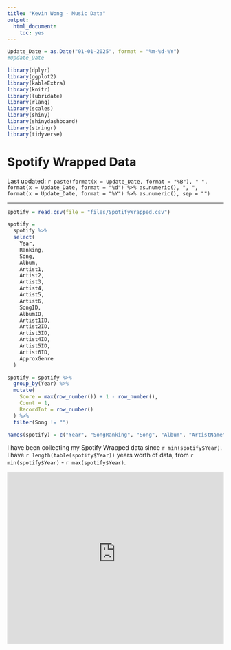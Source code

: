 ```yaml
---
title: "Kevin Wong - Music Data"
output:
  html_document:
    toc: yes
---
```


```r
Update_Date = as.Date("01-01-2025", format = "%m-%d-%Y")
#Update_Date

library(dplyr)
library(ggplot2)
library(kableExtra)
library(knitr)
library(lubridate)
library(rlang)
library(scales)
library(shiny)
library(shinydashboard)
library(stringr)
library(tidyverse)
```

<style type="text/css">
body .main-container {
  width: 900px !important;
	max-width: 900px !important;
}
</style>

<h1>Spotify Wrapped Data</h1>

<p class="last-updated">
Last updated: `r paste(format(x = Update_Date, format = "%B"), " ", format(x = Update_Date, format = "%d") %>% as.numeric(), ", ", format(x = Update_Date, format = "%Y") %>% as.numeric(), sep = "")`
</p>

<hr />

		  
```r
spotify = read.csv(file = "files/SpotifyWrapped.csv")

spotify =
  spotify %>%
  select(
    Year,
    Ranking,
    Song,
    Album,
    Artist1,
    Artist2,
    Artist3,
    Artist4,
    Artist5,
    Artist6,
    SongID,
    AlbumID,
    Artist1ID,
    Artist2ID,
    Artist3ID,
    Artist4ID,
    Artist5ID,
    Artist6ID,
    ApproxGenre
  )

spotify = spotify %>%
  group_by(Year) %>%
  mutate(
    Score = max(row_number()) + 1 - row_number(),
    Count = 1,
    RecordInt = row_number()
  ) %>%
  filter(Song != "")

names(spotify) = c("Year", "SongRanking", "Song", "Album", "ArtistName", "Artist2Name", "Artist3Name", "Artist4Name", "Artist5Name", "Artist6Name", "SongID", "AlbumID", "Artist1ID", "Artist2ID", "Artist3ID", "Artist4ID", "Artist5ID", "Artist6ID", "Genre", "Score", "Count", "RecordInt")
```


<p class="last-updated">
I have been collecting my Spotify Wrapped data since `r min(spotify$Year)`. I have `r length(table(spotify$Year))` years worth of data, from `r min(spotify$Year)` - `r max(spotify$Year)`.
</p>

<iframe height="400" width="100%" frameborder="yes" src="https://kevinjameswong.shinyapps.io/spotify/">
</iframe>


